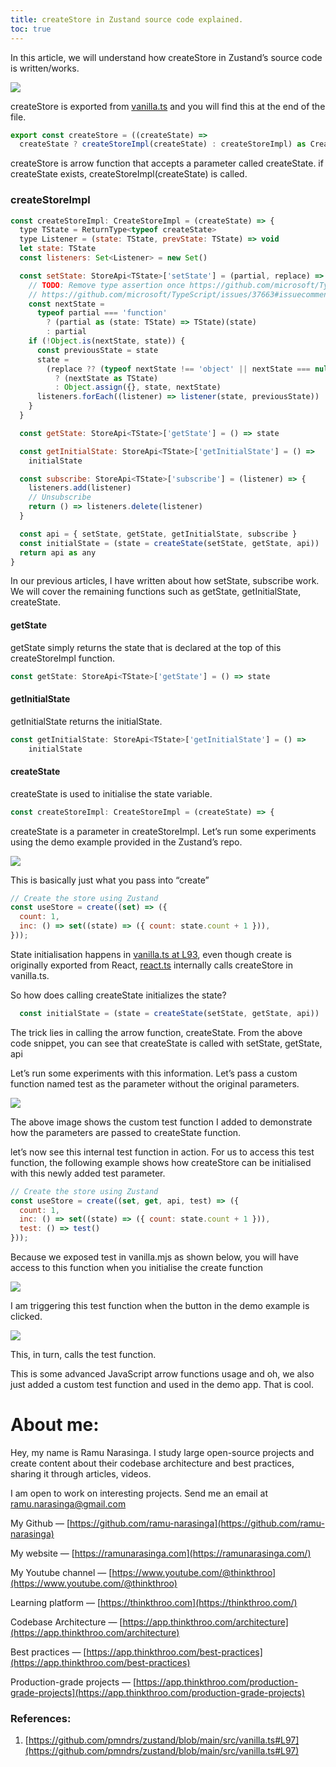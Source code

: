```yaml
---
title: createStore in Zustand source code explained.
toc: true
---
```


In this article, we will understand how createStore in Zustand’s source code is written/works.

![](https://cdn-images-1.medium.com/max/1000/1*DZYFn7JU3OzQk9DOEIExXA.png)

createStore is exported from [vanilla.ts](https://github.com/pmndrs/zustand/blob/main/src/vanilla.ts#L9) and you will find this at the end of the file.

```javascript
export const createStore = ((createState) =>
  createState ? createStoreImpl(createState) : createStoreImpl) as CreateStore
```

createStore is arrow function that accepts a parameter called createState. if createState exists, createStoreImpl(createState) is called.

### createStoreImpl

```javascript
const createStoreImpl: CreateStoreImpl = (createState) => {
  type TState = ReturnType<typeof createState>
  type Listener = (state: TState, prevState: TState) => void
  let state: TState
  const listeners: Set<Listener> = new Set()

  const setState: StoreApi<TState>['setState'] = (partial, replace) => {
    // TODO: Remove type assertion once https://github.com/microsoft/TypeScript/issues/37663 is resolved
    // https://github.com/microsoft/TypeScript/issues/37663#issuecomment-759728342
    const nextState =
      typeof partial === 'function'
        ? (partial as (state: TState) => TState)(state)
        : partial
    if (!Object.is(nextState, state)) {
      const previousState = state
      state =
        (replace ?? (typeof nextState !== 'object' || nextState === null))
          ? (nextState as TState)
          : Object.assign({}, state, nextState)
      listeners.forEach((listener) => listener(state, previousState))
    }
  }

  const getState: StoreApi<TState>['getState'] = () => state

  const getInitialState: StoreApi<TState>['getInitialState'] = () =>
    initialState

  const subscribe: StoreApi<TState>['subscribe'] = (listener) => {
    listeners.add(listener)
    // Unsubscribe
    return () => listeners.delete(listener)
  }

  const api = { setState, getState, getInitialState, subscribe }
  const initialState = (state = createState(setState, getState, api))
  return api as any
}
```

In our previous articles, I have written about how setState, subscribe work. We will cover the remaining functions such as getState, getInitialState, createState.

#### getState

getState simply returns the state that is declared at the top of this createStoreImpl function.

```javascript
const getState: StoreApi<TState>['getState'] = () => state
```

#### getInitialState

getInitialState returns the initialState.

```javascript
const getInitialState: StoreApi<TState>['getInitialState'] = () =>
    initialState
```

#### createState

createState is used to initialise the state variable.

```javascript
const createStoreImpl: CreateStoreImpl = (createState) => {
```

createState is a parameter in createStoreImpl. Let’s run some experiments using the demo example provided in the Zustand’s repo.

![](https://cdn-images-1.medium.com/max/1000/1*4O0mYmQi7Iwg9bFdoHdUJg.png)

This is basically just what you pass into “create”

```javascript
// Create the store using Zustand
const useStore = create((set) => ({
  count: 1,
  inc: () => set((state) => ({ count: state.count + 1 })),
}));
```

State initialisation happens in [vanilla.ts at L93](https://github.com/pmndrs/zustand/blob/main/src/vanilla.ts#L93C3-L93C70), even though create is originally exported from React, [react.ts](https://github.com/pmndrs/zustand/blob/main/src/react.ts) internally calls createStore in vanilla.ts.

So how does calling createState initializes the state?

```javascript
  const initialState = (state = createState(setState, getState, api))
```

The trick lies in calling the arrow function, createState. From the above code snippet, you can see that createState is called with setState, getState, api

Let’s run some experiments with this information. Let’s pass a custom function named test as the parameter without the original parameters.

![](https://cdn-images-1.medium.com/max/1000/1*sk5a2f94XnAA6iD3ohCQ5g.png)

The above image shows the custom test function I added to demonstrate how the parameters are passed to createState function.

let’s now see this internal test function in action. For us to access this test function, the following example shows how createStore can be initialised with this newly added test parameter.

```javascript
// Create the store using Zustand
const useStore = create((set, get, api, test) => ({
  count: 1,
  inc: () => set((state) => ({ count: state.count + 1 })),
  test: () => test() 
}));
```

Because we exposed test in vanilla.mjs as shown below, you will have access to this function when you initialise the create function

![](https://cdn-images-1.medium.com/max/1000/1*en9fBc6yZO8U0IHmnWMmPg.png)

I am triggering this test function when the button in the demo example is clicked.

![](https://cdn-images-1.medium.com/max/1000/1*lGrFilrA51cudi_SAoCIXQ.png)

This, in turn, calls the test function.

This is some advanced JavaScript arrow functions usage and oh, we also just added a custom test function and used in the demo app. That is cool.

# **About me:**

Hey, my name is Ramu Narasinga. I study large open-source projects and create content about their codebase architecture and best practices, sharing it through articles, videos.

I am open to work on interesting projects. Send me an email at ramu.narasinga@gmail.com

My Github — [https://github.com/ramu-narasinga](https://github.com/ramu-narasinga)

My website — [https://ramunarasinga.com](https://ramunarasinga.com/)

My Youtube channel — [https://www.youtube.com/@thinkthroo](https://www.youtube.com/@thinkthroo)

Learning platform — [https://thinkthroo.com](https://thinkthroo.com/)

Codebase Architecture — [https://app.thinkthroo.com/architecture](https://app.thinkthroo.com/architecture)

Best practices — [https://app.thinkthroo.com/best-practices](https://app.thinkthroo.com/best-practices)

Production-grade projects — [https://app.thinkthroo.com/production-grade-projects](https://app.thinkthroo.com/production-grade-projects)

### References:

1. [https://github.com/pmndrs/zustand/blob/main/src/vanilla.ts#L97](https://github.com/pmndrs/zustand/blob/main/src/vanilla.ts#L97)
